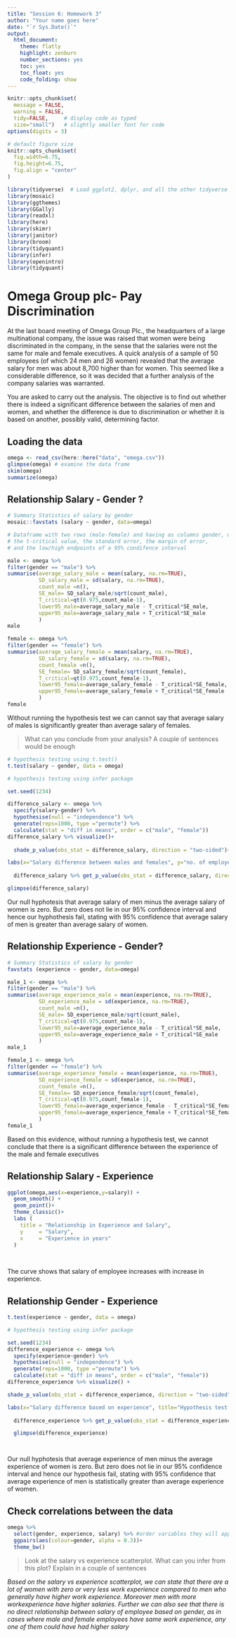 ```yaml
---
title: "Session 6: Homework 3"
author: "Your name goes here"
date: "`r Sys.Date()`"
output:
  html_document:
    theme: flatly
    highlight: zenburn
    number_sections: yes
    toc: yes
    toc_float: yes
    code_folding: show
---
```



```r
knitr::opts_chunk$set(
  message = FALSE, 
  warning = FALSE, 
  tidy=FALSE,     # display code as typed
  size="small")   # slightly smaller font for code
options(digits = 3)

# default figure size
knitr::opts_chunk$set(
  fig.width=6.75, 
  fig.height=6.75,
  fig.align = "center"
)
```


```r
library(tidyverse)  # Load ggplot2, dplyr, and all the other tidyverse packages
library(mosaic)
library(ggthemes)
library(GGally)
library(readxl)
library(here)
library(skimr)
library(janitor)
library(broom)
library(tidyquant)
library(infer)
library(openintro)
library(tidyquant)
```

# Omega Group plc- Pay Discrimination


At the last board meeting of Omega Group Plc., the headquarters of a large multinational company, the issue was raised that women were being discriminated in the company, in the sense that the salaries were not the same for male and female executives. A quick analysis of a sample of 50 employees (of which 24 men and 26 women) revealed that the average salary for men was about 8,700 higher than for women. This seemed like a considerable difference, so it was decided that a further analysis of the company salaries was warranted. 

You are asked to carry out the analysis. The objective is to find out whether there is indeed a significant difference between the salaries of men and women, and whether the difference is due to discrimination or whether it is based on another, possibly valid, determining factor. 

## Loading the data


```r
omega <- read_csv(here::here("data", "omega.csv"))
glimpse(omega) # examine the data frame
skim(omega)
summarize(omega)
```

## Relationship Salary - Gender ?


```r
# Summary Statistics of salary by gender
mosaic::favstats (salary ~ gender, data=omega)

# Dataframe with two rows (male-female) and having as columns gender, mean, SD, sample size, 
# the t-critical value, the standard error, the margin of error, 
# and the low/high endpoints of a 95% condifence interval

male <- omega %>% 
filter(gender == "male") %>% 
summarise(average_salary_male = mean(salary, na.rm=TRUE),
          SD_salary_male = sd(salary, na.rm=TRUE),
          count_male =n(),
          SE_male= SD_salary_male/sqrt(count_male),
          T_critical=qt(0.975,count_male-1),
          lower95_male=average_salary_male - T_critical*SE_male,
          upper95_male=average_salary_male + T_critical*SE_male
          ) 
male

female <- omega %>% 
filter(gender == "female") %>% 
summarise(average_salary_female = mean(salary, na.rm=TRUE),
          SD_salary_female = sd(salary, na.rm=TRUE),
          count_female =n(),
          SE_female= SD_salary_female/sqrt(count_female),
          T_critical=qt(0.975,count_female-1),
          lower95_female=average_salary_female - T_critical*SE_female,
          upper95_female=average_salary_female + T_critical*SE_female
          ) 
female

```
Without running the hypothesis test we can cannot say that average salary of males is significantly greater than average salary of females.

> What can you conclude from your analysis? A couple of sentences would be enough


```r
# hypothesis testing using t.test() 
t.test(salary ~ gender, data = omega)

# hypothesis testing using infer package

set.seed(1234)

difference_salary <- omega %>% 
  specify(salary~gender) %>% 
  hypothesise(null = "independence") %>% 
  generate(reps=1000, type ="permute") %>% 
  calculate(stat = "diff in means", order = c("male", "female"))
difference_salary %>% visualize()+
  
  shade_p_value(obs_stat = difference_salary, direction = "two-sided")+

labs(x="Salary difference between males and females", y="no. of employees", title="Hypothesis test for difference in salaries based on gender")
  
  difference_salary %>% get_p_value(obs_stat = difference_salary, direction = "two_sided")

glimpse(difference_salary)

```
Our null hyphotesis that average salary of men minus the average salary of women is zero. But zero does not lie in our 95% confidence interval and hence our hyphothesis fail, stating with 95% confidence that average salary of men is greater than average salary of women.  

## Relationship Experience - Gender?


```r
# Summary Statistics of salary by gender
favstats (experience ~ gender, data=omega)

male_1 <- omega %>% 
filter(gender == "male") %>% 
summarise(average_experience_male = mean(experience, na.rm=TRUE),
          SD_experience_male = sd(experience, na.rm=TRUE),
          count_male =n(),
          SE_male= SD_experience_male/sqrt(count_male),
          T_critical=qt(0.975,count_male-1),
          lower95_male=average_experience_male - T_critical*SE_male,
          upper95_male=average_experience_male + T_critical*SE_male
          ) 
male_1

female_1 <- omega %>% 
filter(gender == "female") %>% 
summarise(average_experience_female = mean(experience, na.rm=TRUE),
          SD_experience_female = sd(experience, na.rm=TRUE),
          count_female =n(),
          SE_female= SD_experience_female/sqrt(count_female),
          T_critical=qt(0.975,count_female-1),
          lower95_female=average_experience_female - T_critical*SE_female,
          upper95_female=average_experience_female + T_critical*SE_female
          ) 
female_1
```

Based on this evidence, without running a hypothesis test, we cannot conclude that there is a significant difference between the experience of the male and female executives

## Relationship Salary - Experience 


```r

ggplot(omega,aes(x=experience,y=salary)) + 
  geom_smooth() + 
  geom_point()+
  theme_classic()+ 
  labs (
    title = "Relationship in Experience and Salary",
    y     = "Salary",
    x     = "Experience in years"  
  )          
  
  
```
The curve shows that salary of employee increases with increase in experience.

## Relationship Gender - Experience

```r
t.test(experience ~ gender, data = omega)

# hypothesis testing using infer package

set.seed(1234)
difference_experience <- omega %>% 
  specify(experience~gender) %>% 
  hypothesise(null = "independence") %>% 
  generate(reps=1000, type ="permute") %>% 
  calculate(stat = "diff in means", order = c("male", "female"))
difference_experience %>% visualize() +

shade_p_value(obs_stat = difference_experience, direction = "two-sided")+

labs(x="Salary difference based on experience", title="Hypothesis test for difference in salaries based on experience")
  
  difference_experience %>% get_p_value(obs_stat = difference_experience, direction = "two_sided")

  glimpse(difference_experience)




```
Our null hyphotesis that average experience of men minus the average experience of women is zero. But zero does not lie in our 95% confidence interval and hence our hypothesis fail, stating with 95% confidence that average experience of men is statistically greater than average experience of women. 


## Check correlations between the data


```r
omega %>% 
  select(gender, experience, salary) %>% #order variables they will appear in ggpairs()
  ggpairs(aes(colour=gender, alpha = 0.3))+
  theme_bw()


```

> Look at the salary vs experience scatterplot. What can you infer from this plot? Explain in a couple of sentences

*Based on the salary vs experience scatterplot, we can state that there are a lot of women with zero or very less work experience compared to men who generally have higher work experience. Moreover men with more workexperience have higher salaries. Further we can also see that there is no direct relationship between salary of employee based on gender, as in cases where male and female employees have same work experience, any one of them could have had higher salary * 

